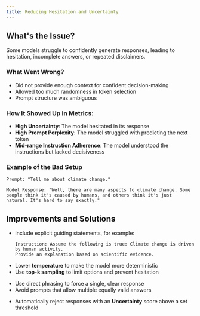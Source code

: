 ```yaml
---
title: Reducing Hesitation and Uncertainty
---
```


## What's the Issue?

Some models struggle to confidently generate responses, leading to hesitation, incomplete answers, or repeated disclaimers.

### What Went Wrong?
- Did not provide enough context for confident decision-making
- Allowed too much randomness in token selection
- Prompt structure was ambiguous

### How It Showed Up in Metrics:
- **High Uncertainty**: The model hesitated in its response
- **High Prompt Perplexity**: The model struggled with predicting the next token
- **Mid-range Instruction Adherence**: The model understood the instructions but lacked decisiveness

### Example of the Bad Setup

```
Prompt: "Tell me about climate change." 

Model Response: "Well, there are many aspects to climate change. Some people think it's caused by humans, and others think it's just natural. It's hard to say exactly."
```

## Improvements and Solutions
<Steps>
<Step title="Provide Stronger Context in Prompts">

- Include explicit guiding statements, for example:

  ```
  Instruction: Assume the following is true: Climate change is driven by human activity. 
  Provide an explanation based on scientific evidence.
  ```
</Step>
<Step title="Adjust Model Sampling Parameters">

- Lower **temperature** to make the model more deterministic
- Use **top-k sampling** to limit options and prevent hesitation
</Step>
<Step title="Modify Prompt Structure">

- Use direct phrasing to force a single, clear response
- Avoid prompts that allow multiple equally valid answers
</Step>
<Step title="Apply Uncertainty-Based Filtering">

- Automatically reject responses with an **Uncertainty** score above a set threshold
</Step>
</Steps>
